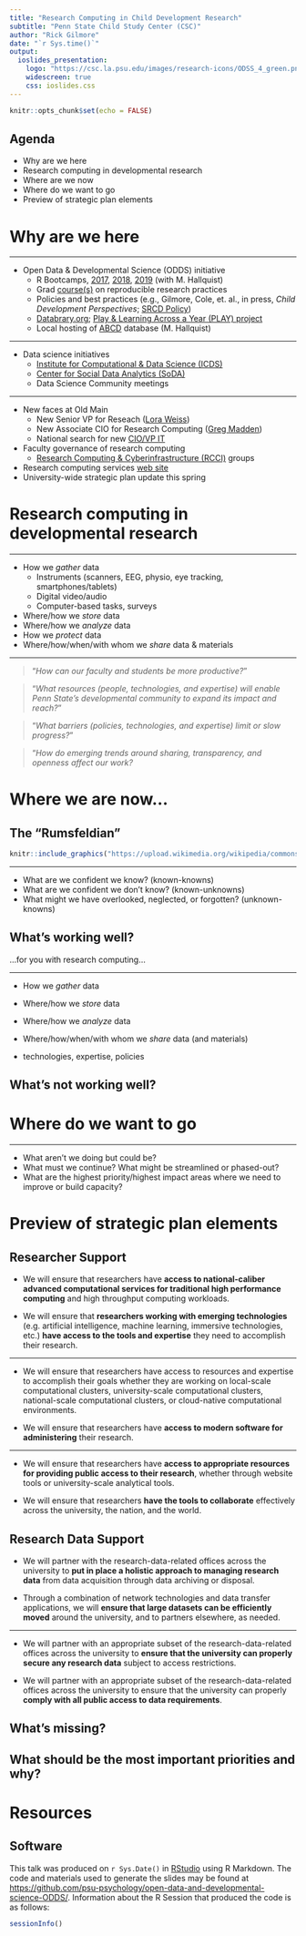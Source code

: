 ```yaml
---
title: "Research Computing in Child Development Research"
subtitle: "Penn State Child Study Center (CSC)"
author: "Rick Gilmore"
date: "`r Sys.time()`"
output: 
  ioslides_presentation:
    logo: "https://csc.la.psu.edu/images/research-icons/ODSS_4_green.png/@@images/f06a6427-81f6-4080-9039-b2c9188b88c6.png"
    widescreen: true
    css: ioslides.css
---
```


```r
knitr::opts_chunk$set(echo = FALSE)
```

## Agenda

- Why are we here
- Research computing in developmental research
- Where are we now
- Where do we want to go
- Preview of strategic plan elements

# Why are we here

---

- Open Data & Developmental Science (ODDS) initiative
    - R Bootcamps, [2017](http://psu-psychology.github.io/r-bootcamp/), [2018](https://psu-psychology.github.io/r-bootcamp-2018/), [2019](https://psu-psychology.github.io/r-bootcamp-2019/) (with M. Hallquist)
    - Grad [course(s)](https://psu-psychology.github.io/psy-525-reproducible-research-2020/) on reproducible research practices
    - Policies and best practices (e.g., Gilmore, Cole, et. al., in press, *Child Development Perspectives*; [SRCD Policy](https://www.srcd.org/policy-scientific-integrity-transparency-and-openness))
    - [Databrary.org](https://databrary.org); [Play & Learning Across a Year (PLAY) project](https://play-project.org)
    - Local hosting of [ABCD](https://www.nimh.nih.gov/research/research-funded-by-nimh/research-initiatives/adolescent-brain-cognitive-development-abcd-study.shtml) database (M. Hallquist)

---

- Data science initiatives
    - [Institute for Computational & Data Science (ICDS)](https://ics.psu.edu/)
    - [Center for Social Data Analytics (SoDA)](https://soda.la.psu.edu/)
    - Data Science Community meetings

---

- New faces at Old Main
    - New Senior VP for Reseach ([Lora Weiss](https://www.research.psu.edu/node/3698))
    - New Associate CIO for Research Computing ([Greg Madden](https://ovpit.psu.edu/greg-madden/))
    - National search for new [CIO/VP IT](https://president.psu.edu/cio)
- Faculty governance of research computing
    - [Research Computing & Cyberinfrastructure (RCCI)](https://rcci.psu.edu/) groups
- Research computing services [web site](https://cyberinfrastructure.psu.edu/)
- University-wide strategic plan update this spring

# Research computing in developmental research

---

- How we *gather* data
    - Instruments (scanners, EEG, physio, eye tracking, smartphones/tablets)
    - Digital video/audio
    - Computer-based tasks, surveys
- Where/how we *store* data
- Where/how we *analyze* data
- How we *protect* data
- Where/how/when/with whom we *share* data & materials

---

>"*How can our faculty and students be more productive?*"

>"*What resources (people, technologies, and expertise) will enable Penn State’s developmental community to expand its impact and reach?*"

>"*What barriers (policies, technologies, and expertise) limit or slow progress?*"

>"*How do emerging trends around sharing, transparency, and openness affect our work?*

# Where we are now...

## The "Rumsfeldian"

```r
knitr::include_graphics("https://upload.wikimedia.org/wikipedia/commons/thumb/1/17/Rumsfeld1.jpg/330px-Rumsfeld1.jpg")
```

---

- What are we confident we know? (known-knowns)
- What are we confident we don't know? (known-unknowns)
- What might we have overlooked, neglected, or forgotten? (unknown-knowns)

## What's working well?

...for you with research computing...

---

- How we *gather* data
- Where/how we *store* data
- Where/how we *analyze* data
- Where/how/when/with whom we *share* data (and materials)

- technologies, expertise, policies

## What's not working well?

# Where do we want to go

---

- What aren't we doing but could be?
- What must we continue? What might be streamlined or phased-out?
- What are the highest priority/highest impact areas where we need to improve or build capacity?

# Preview of strategic plan elements

## Researcher Support

- We will ensure that researchers have **access to national-caliber advanced computational services for traditional high performance computing** and high throughput computing workloads.

- We will ensure that **researchers working with emerging technologies** (e.g. artificial intelligence, machine learning, immersive technologies, etc.) **have access to the tools and expertise** they need to accomplish their research. 

---

- We will ensure that researchers have access to resources and expertise to accomplish their goals whether they are working on local-scale computational clusters, university-scale computational clusters, national-scale computational clusters, or cloud-native computational environments.

- We will ensure that researchers have **access to modern software for administering** their research. 

---

- We will ensure that researchers have **access to appropriate resources for providing public access to their research**, whether through website tools or university-scale analytical tools.

- We will ensure that researchers **have the tools to collaborate** effectively across the university, the nation, and the world. 

## Research Data Support
    
- We will partner with the research-data-related offices across the university to **put in place a holistic approach to managing research data** from data acquisition through data archiving or disposal. 

- Through a combination of network technologies and data transfer applications, we will **ensure that large datasets can be efficiently moved** around the university, and to partners elsewhere, as needed. 

---

- We will partner with an appropriate subset of the research-data-related offices across the university to **ensure that the university can properly secure any research data** subject to access restrictions. 

- We will partner with an appropriate subset of the research-data-related offices across the university to ensure that the university can properly **comply with all public access to data requirements**. 

## What's missing?

## What should be the most important priorities and why?

# Resources

<!-- Scrolling final reference page -->
<!-- https://stackoverflow.com/q/38260799 -->
<style>
slides > slide { overflow: scroll; }
slides > slide:not(.nobackground):before {
  background: none;
  }
slides > slide:not(.nobackground):after {
  content: '';
  background: none;
  }
}
</style>

## Software

This talk was produced on `r Sys.Date()` in [RStudio](https://rstudio.com) using R Markdown.
The code and materials used to generate the slides may be found at <https://github.com/psu-psychology/open-data-and-developmental-science-ODDS/>.
Information about the R Session that produced the code is as follows:
```r
sessionInfo()
```
